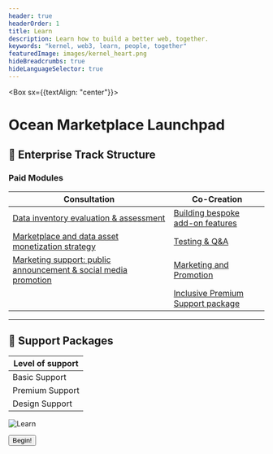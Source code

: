 ```yaml
---
header: true
headerOrder: 1
title: Learn
description: Learn how to build a better web, together.
keywords: "kernel, web3, learn, people, together"
featuredImage: images/kernel_heart.png
hideBreadcrumbs: true
hideLanguageSelector: true
---
```


<Box sx={{textAlign: "center"}}>

# Ocean Marketplace Launchpad

</Box>

## 🚀 Enterprise Track Structure
### Paid Modules

| Consultation                                            | Co-Creation                                      |
| ----------------------------------------------------------------------| ----------------------------------------------------------------------| 
| [Data inventory evaluation & assessment](/learn/module-0/play-of-pattern)   | [Building bespoke add-on features](/learn/module-1/) |           
| [Marketplace and data asset monetization strategy](/learn/module-1/meaning)                       | [Testing & Q&A](/learn/module-1/)                       |                           
| [Marketing support: public announcement & social media promotion](/learn/module-2/better-questions)     | [Marketing and Promotion](/learn/module-1/)            | 
|                                                                                   | [Inclusive Premium Support package](/learn/module-1/) |


---

## 🙋 Support Packages

| Level of support         |
|--------------------------|
| Basic Support  | 
| Premium Support    |      
| Design Support     | 



![Learn](/images/creatures/octopus/octopus-full-light.svg)

<Aligner center>
    <Button to='/learn/module-0/'>Begin!</Button>
</Aligner>
